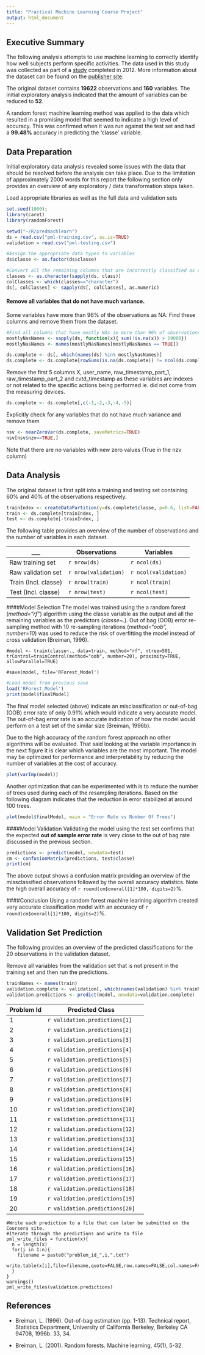 ```yaml
---
title: "Practical Machine Learning Course Project"
output: html_document
---
```


Executive Summary
----------------------
The following analysis attempts to use machine learning to correctly identify how well subjects perform specific activities. The data used in this study was collected as part of a [study](http://groupware.les.inf.puc-rio.br/har) completed in 2012. More information about the dataset can be found on the [publisher site](http://groupware.les.inf.puc-rio.br/har).     

The original dataset contains **19622** observations and **160** variables. The initial exploratory analysis indicated that the amount of variables can be reduced to **52**.

A random forest machine learning method was applied to the data which resulted in a promising model that  seemed to indicate a high level of accuracy. This was confirmed when it was run against the test set and had a **99.48%** accuracy in predicting the 'classe' variable.  

Data Preparation
---------------------------
Initial exploratory data analysis revealed some issues with the data that should be resolved before the analysis can take place. Due to the limitation of approximately 2000 words for this report the following section only provides an overview of any exploratory / data transformation steps taken.

Load appropriate libraries as well as the full data and validation sets
```r
set.seed(1000);
library(caret)
library(randomForest)

setwd("~/R/predmachlearn")
ds = read.csv("pml-training.csv", as.is=TRUE)
validation = read.csv("pml-testing.csv")
```

```r
#Assign the appropriate data types to variables 
ds$classe <- as.factor(ds$classe)

#Convert all the remaining columns that are incorrectly classified as character to numeric
classes <- as.character(sapply(ds, class))
colClasses <- which(classes=="character")
ds[, colClasses] <- sapply(ds[, colClasses], as.numeric)
```

#### Remove all variables that do not have much variance.
Some variables have more than 96% of the observations as NA. Find these columns and remove them from the dataset.
```r
#Find all columns that have mostly NAs ie more than 96% of observations and then remove them
mostlyNasNames <- sapply(ds, function(x){ sum(!is.na(x)) > 19000})
mostlyNasNames <- names(mostlyNasNames[mostlyNasNames == TRUE])

ds.complete <- ds[, which(names(ds) %in% mostlyNasNames)]
ds.complete <- ds.complete[rowSums(is.na(ds.complete)) != ncol(ds.complete),]
```

Remove the first 5 columns X, user_name, raw_timestamp_part_1, raw_timestamp_part_2 and cvtd_timestamp as these variables are indexes or not related to the specific actions being performed ie. did not come from the measuring devices.
```r
ds.complete <- ds.complete[,c(-1,-2,-3,-4,-5)]

```

Explicitly check for any variables that do not have much variance and remove them
```r
nsv <- nearZeroVar(ds.complete, saveMetrics=TRUE)
nsv[nsv$nzv==TRUE,]
```
Note that there are no variables with new zero values (True in the nzv column)

Data Analysis
-------------
The original dataset is first split into a training and testing set containing 60% and 40% of the observations respectively.

```r
trainIndex <- createDataPartition(y=ds.complete$classe, p=0.6, list=FALSE)
train <- ds.complete[trainIndex, ]
test <- ds.complete[-trainIndex, ]
```

The following table provides an overview of the number of observations and the number of variables in each dataset.

___           | Observations | Variables
--------------  |--------------|--------
Raw training set| `r nrow(ds)` | `r ncol(ds)`
Raw validation set| `r nrow(validation)` | `r ncol(validation)`
Train (Incl. classe)           | `r nrow(train)` | `r ncol(train)`
Test (Incl. classe)          | `r nrow(test)` | `r ncol(test)`

####Model Selection
The model was trained using the a random forest (*method="rf"*) algorithm using the classe variable as the output and all the remaining variables as the predictors (*classe~.*). Out of bag (OOB) error re-sampling method with 10 re-sampling iterations (*method="oob", number=10*) was used to reduce the risk of overfitting the model instead of cross validation (Breiman, 1996).

```
#model <- train(classe~., data=train, method="rf", ntree=501, trControl=trainControl(method="oob", number=20), proximity=TRUE, allowParallel=TRUE)

#save(model, file='RForest_Model')

```

```r
#Load model from previous save
load('RForest_Model')
print(model$finalModel)
```

The final model selected (above) indicate an misclassification or out-of-bag (OOB) error rate of only 0.91% which would indicate a very accurate model. The out-of-bag error rate is an accurate indication of how the model would perform on a test set of the similar size (Breiman, 1996b). 

Due to the high accuracy of the random forest approach no other algorithms will be evaluated. That said looking at the variable importance in the next figure it is clear which variables are the most important. The model may be optimized for performance and interpretability by reducing the number of variables at the cost of accuracy.

```r
plot(varImp(model))
```

Another optimization that can be experimented with is to reduce the number of trees used during each of the resampling iterations. Based on the following diagram indicates that the reduction in error stabilized at around 100 trees.
```r
plot(model$finalModel, main = "Error Rate vs Number Of Trees")
```

####Model Validation
Validating the model using the test set confirms that the expected **out of sample error rate** is very close to the out of bag rate discussed in the previous section.
```r
predictions <- predict(model, newdata=test)
cm <- confusionMatrix(predictions, test$classe)
print(cm)
```

The above output shows a confusion matrix providing an overview of the missclassified observations followed by the overall accuracy statistics. Note the high overall accuracy of `r round(cm$overall[1]*100, digits=2)`%.

####Conclusion
Using a random forest machine learining algorithm created very accurate classification model with an accuracy of `r round(cm$overall[1]*100, digits=2)`%.


Validation Set Prediction
----------------------
The following provides an overview of the predicted classifications for the 20 observations in the validation dataset.

Remove all variables from the validation set that is not present in the training set and then run the predictions.
```r
trainNames <- names(train)
validation.complete <- validation[, which(names(validation) %in% trainNames)]
validation.predictions <- predict(model, newdata=validation.complete)
```

Problem Id      | Predicted Class
--------------  |--------------|--------
1 | `r validation.predictions[1]`
2 | `r validation.predictions[2]`
3 | `r validation.predictions[3]`
4 | `r validation.predictions[4]`
5 | `r validation.predictions[5]`
6 | `r validation.predictions[6]`
7 | `r validation.predictions[7]`
8 | `r validation.predictions[8]`
9 | `r validation.predictions[9]`
10 | `r validation.predictions[10]`
11 | `r validation.predictions[11]`
12 | `r validation.predictions[12]`
13 | `r validation.predictions[13]`
14 | `r validation.predictions[14]`
15 | `r validation.predictions[15]`
16 | `r validation.predictions[16]`
17 | `r validation.predictions[17]`
18 | `r validation.predictions[18]`
19 | `r validation.predictions[19]`
20 | `r validation.predictions[20]`

```
#Write each prediction to a file that can later be submitted on the Coursera site.
#Iterate through the predictions and write to file
pml_write_files = function(x){
  n = length(x)
  for(i in 1:n){
    filename = paste0("problem_id_",i,".txt")
    write.table(x[i],file=filename,quote=FALSE,row.names=FALSE,col.names=FALSE)
  }
}
warnings()
pml_write_files(validation.predictions)
```

References
--------------------
- Breiman, L. (1996). Out-of-bag estimation (pp. 1-13). Technical report, Statistics Department, University of California Berkeley, Berkeley CA 94708, 1996b. 33, 34.

- Breiman, L. (2001). Random forests. Machine learning, 45(1), 5-32.
